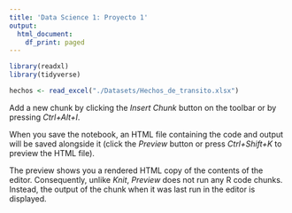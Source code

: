 ---
title: 'Data Science 1: Proyecto 1'
output:
  html_document:
    df_print: paged
---

```{r}
library(readxl)
library(tidyverse)
```

```{r}
hechos <- read_excel("./Datasets/Hechos_de_transito.xlsx")
```

Add a new chunk by clicking the *Insert Chunk* button on the toolbar or by pressing *Ctrl+Alt+I*.

When you save the notebook, an HTML file containing the code and output will be saved alongside it (click the *Preview* button or press *Ctrl+Shift+K* to preview the HTML file).

The preview shows you a rendered HTML copy of the contents of the editor. Consequently, unlike *Knit*, *Preview* does not run any R code chunks. Instead, the output of the chunk when it was last run in the editor is displayed.
